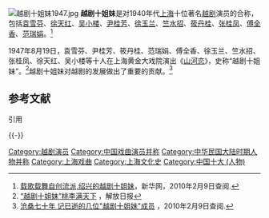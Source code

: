 [[File:越剧十姐妹1947.jpg|right]]
'''越剧十姐妹'''是对1940年代[[上海|上海]]十位著名[[越剧|越剧]]演员的合称，包括[[袁雪芬|袁雪芬]]、[[徐天红_(越剧演员)|徐天红]]、[[吴小楼|吴小楼]]、[[尹桂芳|尹桂芳]]、[[徐玉兰_(越剧演员)|徐玉兰]]、[[竺水招|竺水招]]、[[筱丹桂|筱丹桂]]、[[张桂凤|张桂凤]]、[[傅全香|傅全香]]、[[范瑞娟|范瑞娟]]。<ref>[http://www.zj.xinhuanet.com/2006special/2006-08/25/content_7874477.htm 载歌载舞自创流派,绍兴的越剧十姐妹]{{dead link|date=2018年4月 |bot=InternetArchiveBot |fix-attempted=yes }}，新华网，2010年2月9日查阅.</ref>

1947年8月19日，袁雪芬、尹桂芳、筱丹桂、范瑞娟、傅全香、徐玉兰、竺水招、张桂凤、徐天红、吴小楼等十人在上海黄金大戏院演出《[[山河恋|山河恋]]》，史称“越剧十姐妹”。<ref>[http://www.jfdaily.com/gb/node2/node142/node151/userobject1ai754981.html “越剧十姐妹”桃李满天下] {{webarchive|url=https://web.archive.org/web/20050111214441/http://www.jfdaily.com/gb/node2/node142/node151/userobject1ai754981.html |date=2005-01-11 }}，解放日报</ref>越剧十姐妹对越剧的发展做出了重要的贡献。<ref>[http://sh.eastday.com/eastday/shnews/fenleixinwen/wenjiao/userobject1ai584897.html 沧桑七十年 记已逝的几位"越剧十姐妹"成员] {{Wayback|url=http://sh.eastday.com/eastday/shnews/fenleixinwen/wenjiao/userobject1ai584897.html |date=20110223223823 }}，2010年2月9日查阅.</ref>

== 参考文献 ==
; 引用
{{Reflist|30em}}

{{-}}
{{越剧十姐妹}}

[[Category:越剧演员|Category:越剧演员]]
[[Category:中国戏曲演员并称|Category:中国戏曲演员并称]]
[[Category:中华民国大陆时期人物并称|Category:中华民国大陆时期人物并称]]
[[Category:上海戏曲|Category:上海戏曲]]
[[Category:上海文化史|Category:上海文化史]]
[[Category:中国十大_(人物)|Category:中国十大 (人物)]]